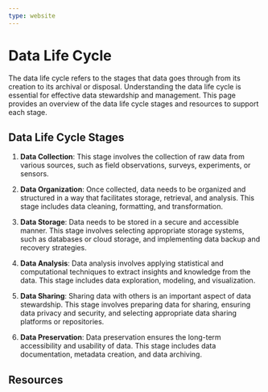 ```yaml
---
type: website
---
```

# Data Life Cycle

The data life cycle refers to the stages that data goes through from its creation to its archival or disposal. Understanding the data life cycle is essential for effective data stewardship and management. This page provides an overview of the data life cycle stages and resources to support each stage.

## Data Life Cycle Stages

1. **Data Collection**: This stage involves the collection of raw data from various sources, such as field observations, surveys, experiments, or sensors.

2. **Data Organization**: Once collected, data needs to be organized and structured in a way that facilitates storage, retrieval, and analysis. This stage includes data cleaning, formatting, and transformation.

3. **Data Storage**: Data needs to be stored in a secure and accessible manner. This stage involves selecting appropriate storage systems, such as databases or cloud storage, and implementing data backup and recovery strategies.

4. **Data Analysis**: Data analysis involves applying statistical and computational techniques to extract insights and knowledge from the data. This stage includes data exploration, modeling, and visualization.

5. **Data Sharing**: Sharing data with others is an important aspect of data stewardship. This stage involves preparing data for sharing, ensuring data privacy and security, and selecting appropriate data sharing platforms or repositories.

6. **Data Preservation**: Data preservation ensures the long-term accessibility and usability of data. This stage includes data documentation, metadata creation, and data archiving.

## Resources

